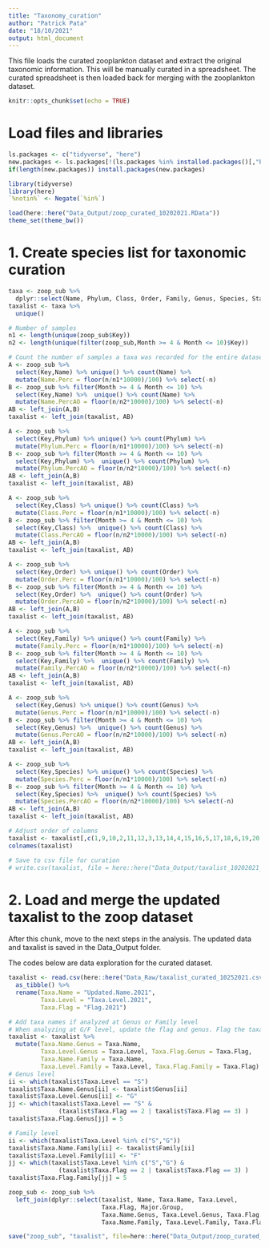 ```yaml
---
title: "Taxonomy_curation"
author: "Patrick Pata"
date: "18/10/2021"
output: html_document
---
```


This file loads the curated zooplankton dataset and extract the original taxonomic information. This will be manually curated in a spreadsheet. The curated spreadsheet is then loaded back for merging with the zooplankton dataset. 

```r
knitr::opts_chunk$set(echo = TRUE)
```

# Load files and libraries
```r
ls.packages <- c("tidyverse", "here")
new.packages <- ls.packages[!(ls.packages %in% installed.packages()[,"Package"])]
if(length(new.packages)) install.packages(new.packages)

library(tidyverse)
library(here)
`%notin%` <- Negate(`%in%`)

load(here::here("Data_Output/zoop_curated_10202021.RData"))
theme_set(theme_bw())
```

# 1. Create species list for taxonomic curation
```r
taxa <- zoop_sub %>% 
  dplyr::select(Name, Phylum, Class, Order, Family, Genus, Species, Stage)
taxalist <- taxa %>% 
  unique()

# Number of samples 
n1 <- length(unique(zoop_sub$Key))
n2 <- length(unique(filter(zoop_sub,Month >= 4 & Month <= 10)$Key))

# Count the number of samples a taxa was recorded for the entire dataset and also for the April-October period.
A <- zoop_sub %>% 
  select(Key,Name) %>% unique() %>% count(Name) %>% 
  mutate(Name.Perc = floor(n/n1*10000)/100) %>% select(-n)
B <- zoop_sub %>% filter(Month >= 4 & Month <= 10) %>% 
  select(Key,Name) %>%  unique() %>% count(Name) %>% 
  mutate(Name.PercAO = floor(n/n2*10000)/100) %>% select(-n)
AB <- left_join(A,B)
taxalist <- left_join(taxalist, AB)

A <- zoop_sub %>% 
  select(Key,Phylum) %>% unique() %>% count(Phylum) %>% 
  mutate(Phylum.Perc = floor(n/n1*10000)/100) %>% select(-n)
B <- zoop_sub %>% filter(Month >= 4 & Month <= 10) %>% 
  select(Key,Phylum) %>%  unique() %>% count(Phylum) %>% 
  mutate(Phylum.PercAO = floor(n/n2*10000)/100) %>% select(-n)
AB <- left_join(A,B)
taxalist <- left_join(taxalist, AB)

A <- zoop_sub %>% 
  select(Key,Class) %>% unique() %>% count(Class) %>% 
  mutate(Class.Perc = floor(n/n1*10000)/100) %>% select(-n)
B <- zoop_sub %>% filter(Month >= 4 & Month <= 10) %>% 
  select(Key,Class) %>%  unique() %>% count(Class) %>% 
  mutate(Class.PercAO = floor(n/n2*10000)/100) %>% select(-n)
AB <- left_join(A,B)
taxalist <- left_join(taxalist, AB)

A <- zoop_sub %>% 
  select(Key,Order) %>% unique() %>% count(Order) %>% 
  mutate(Order.Perc = floor(n/n1*10000)/100) %>% select(-n)
B <- zoop_sub %>% filter(Month >= 4 & Month <= 10) %>% 
  select(Key,Order) %>%  unique() %>% count(Order) %>% 
  mutate(Order.PercAO = floor(n/n2*10000)/100) %>% select(-n)
AB <- left_join(A,B)
taxalist <- left_join(taxalist, AB)

A <- zoop_sub %>% 
  select(Key,Family) %>% unique() %>% count(Family) %>% 
  mutate(Family.Perc = floor(n/n1*10000)/100) %>% select(-n)
B <- zoop_sub %>% filter(Month >= 4 & Month <= 10) %>% 
  select(Key,Family) %>%  unique() %>% count(Family) %>% 
  mutate(Family.PercAO = floor(n/n2*10000)/100) %>% select(-n)
AB <- left_join(A,B)
taxalist <- left_join(taxalist, AB)

A <- zoop_sub %>% 
  select(Key,Genus) %>% unique() %>% count(Genus) %>% 
  mutate(Genus.Perc = floor(n/n1*10000)/100) %>% select(-n)
B <- zoop_sub %>% filter(Month >= 4 & Month <= 10) %>% 
  select(Key,Genus) %>%  unique() %>% count(Genus) %>% 
  mutate(Genus.PercAO = floor(n/n2*10000)/100) %>% select(-n)
AB <- left_join(A,B)
taxalist <- left_join(taxalist, AB)

A <- zoop_sub %>% 
  select(Key,Species) %>% unique() %>% count(Species) %>% 
  mutate(Species.Perc = floor(n/n1*10000)/100) %>% select(-n)
B <- zoop_sub %>% filter(Month >= 4 & Month <= 10) %>% 
  select(Key,Species) %>%  unique() %>% count(Species) %>% 
  mutate(Species.PercAO = floor(n/n2*10000)/100) %>% select(-n)
AB <- left_join(A,B)
taxalist <- left_join(taxalist, AB)

# Adjust order of columns
taxalist <- taxalist[,c(1,9,10,2,11,12,3,13,14,4,15,16,5,17,18,6,19,20,7,21,22,8)]
colnames(taxalist)

# Save to csv file for curation
# write.csv(taxalist, file = here::here("Data_Output/taxalist_10202021_unedited.csv"), row.names = FALSE)
```


# 2. Load and merge the updated taxalist to the zoop dataset
After this chunk, move to the next steps in the analysis. The updated data and taxalist is saved in the Data_Output folder.

The codes below are data exploration for the curated dataset.
```r
taxalist <- read.csv(here::here("Data_Raw/taxalist_curated_10252021.csv")) %>% 
  as_tibble() %>% 
  rename(Taxa.Name = "Updated.Name.2021",
         Taxa.Level = "Taxa.Level.2021",
         Taxa.Flag = "Flag.2021")

# Add taxa names if analyzed at Genus or Family level
# When analyzing at G/F level, update the flag and genus. Flag the taxa as 5 for instances when these were not analyzed at the species level but can be included when at the genus or family level.
taxalist <- taxalist %>% 
  mutate(Taxa.Name.Genus = Taxa.Name, 
         Taxa.Level.Genus = Taxa.Level, Taxa.Flag.Genus = Taxa.Flag,
         Taxa.Name.Family = Taxa.Name, 
         Taxa.Level.Family = Taxa.Level, Taxa.Flag.Family = Taxa.Flag)
# Genus level
ii <- which(taxalist$Taxa.Level == "S")
taxalist$Taxa.Name.Genus[ii] <- taxalist$Genus[ii]
taxalist$Taxa.Level.Genus[ii] <- "G"
jj <- which(taxalist$Taxa.Level == "S" & 
              (taxalist$Taxa.Flag == 2 | taxalist$Taxa.Flag == 3) )
taxalist$Taxa.Flag.Genus[jj] = 5

# Family level
ii <- which(taxalist$Taxa.Level %in% c("S","G"))
taxalist$Taxa.Name.Family[ii] <- taxalist$Family[ii]
taxalist$Taxa.Level.Family[ii] <- "F"
jj <- which(taxalist$Taxa.Level %in% c("S","G") & 
              (taxalist$Taxa.Flag == 2 | taxalist$Taxa.Flag == 3) )
taxalist$Taxa.Flag.Family[jj] = 5

zoop_sub <- zoop_sub %>% 
  left_join(dplyr::select(taxalist, Name, Taxa.Name, Taxa.Level,
                          Taxa.Flag, Major.Group,
                          Taxa.Name.Genus, Taxa.Level.Genus, Taxa.Flag.Genus,
                          Taxa.Name.Family, Taxa.Level.Family, Taxa.Flag.Family))

save("zoop_sub", "taxalist", file=here::here("Data_Output/zoop_curated_taxa_10252021.RData"))
```

